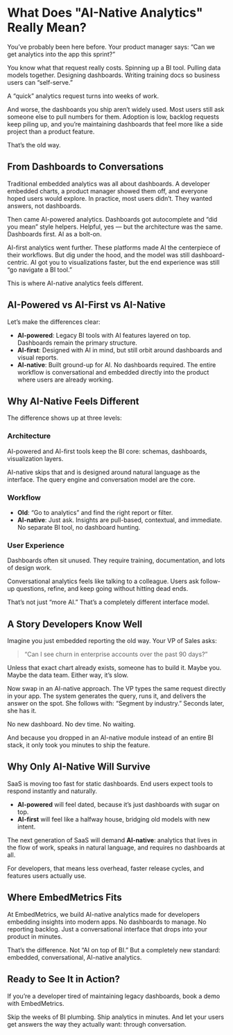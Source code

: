 # What Does "AI-Native Analytics" Really Mean?

You’ve probably been here before.
Your product manager says: “Can we get analytics into the app this sprint?”

You know what that request really costs.
Spinning up a BI tool. Pulling data models together. Designing dashboards. Writing training docs so business users can “self-serve.”

A “quick” analytics request turns into weeks of work.

And worse, the dashboards you ship aren’t widely used. Most users still ask someone else to pull numbers for them. Adoption is low, backlog requests keep piling up, and you’re maintaining dashboards that feel more like a side project than a product feature.

That’s the old way.

## From Dashboards to Conversations

Traditional embedded analytics was all about dashboards. A developer embedded charts, a product manager showed them off, and everyone hoped users would explore. In practice, most users didn’t. They wanted answers, not dashboards.

Then came AI-powered analytics. Dashboards got autocomplete and “did you mean” style helpers. Helpful, yes — but the architecture was the same. Dashboards first. AI as a bolt-on.

AI-first analytics went further. These platforms made AI the centerpiece of their workflows. But dig under the hood, and the model was still dashboard-centric. AI got you to visualizations faster, but the end experience was still “go navigate a BI tool.”

This is where AI-native analytics feels different.

## AI-Powered vs AI-First vs AI-Native

Let’s make the differences clear:

- **AI-powered**: Legacy BI tools with AI features layered on top. Dashboards remain the primary structure.
- **AI-first**: Designed with AI in mind, but still orbit around dashboards and visual reports.
- **AI-native**: Built ground-up for AI. No dashboards required. The entire workflow is conversational and embedded directly into the product where users are already working.

## Why AI-Native Feels Different

The difference shows up at three levels:

### Architecture

AI-powered and AI-first tools keep the BI core: schemas, dashboards, visualization layers.

AI-native skips that and is designed around natural language as the interface. The query engine and conversation model are the core.

### Workflow

- **Old**: “Go to analytics” and find the right report or filter.
- **AI-native**: Just ask. Insights are pull-based, contextual, and immediate. No separate BI tool, no dashboard hunting.

### User Experience

Dashboards often sit unused. They require training, documentation, and lots of design work.

Conversational analytics feels like talking to a colleague. Users ask follow-up questions, refine, and keep going without hitting dead ends.

That’s not just “more AI.” That’s a completely different interface model.

## A Story Developers Know Well

Imagine you just embedded reporting the old way. Your VP of Sales asks:

> “Can I see churn in enterprise accounts over the past 90 days?”

Unless that exact chart already exists, someone has to build it. Maybe you. Maybe the data team. Either way, it’s slow.

Now swap in an AI-native approach. The VP types the same request directly in your app. The system generates the query, runs it, and delivers the answer on the spot. She follows with: “Segment by industry.” Seconds later, she has it.

No new dashboard. No dev time. No waiting.

And because you dropped in an AI-native module instead of an entire BI stack, it only took you minutes to ship the feature.

## Why Only AI-Native Will Survive

SaaS is moving too fast for static dashboards. End users expect tools to respond instantly and naturally.

- **AI-powered** will feel dated, because it’s just dashboards with sugar on top.
- **AI-first** will feel like a halfway house, bridging old models with new intent.

The next generation of SaaS will demand **AI-native**: analytics that lives in the flow of work, speaks in natural language, and requires no dashboards at all.

For developers, that means less overhead, faster release cycles, and features users actually use.

## Where EmbedMetrics Fits

At EmbedMetrics, we build AI-native analytics made for developers embedding insights into modern apps. No dashboards to manage. No reporting backlog. Just a conversational interface that drops into your product in minutes.

That’s the difference. Not “AI on top of BI.” But a completely new standard: embedded, conversational, AI-native analytics.

## Ready to See It in Action?

If you’re a developer tired of maintaining legacy dashboards, <BookDemoLink>book a demo</BookDemoLink> with EmbedMetrics.

Skip the weeks of BI plumbing. Ship analytics in minutes. And let your users get answers the way they actually want: through conversation.
